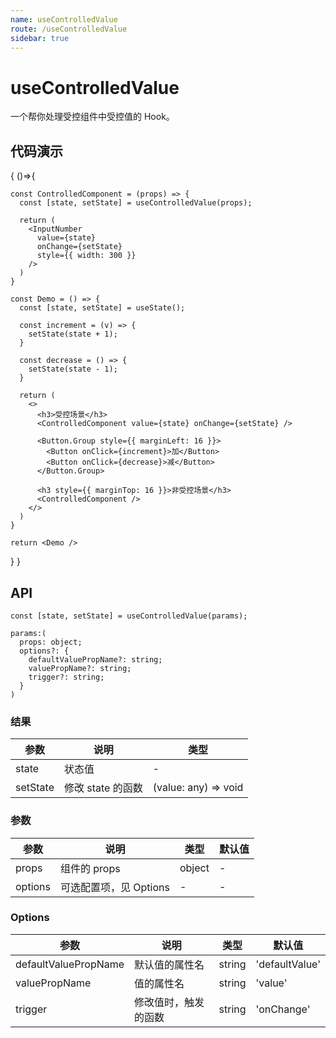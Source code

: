 ```yaml
---
name: useControlledValue
route: /useControlledValue
sidebar: true
---
```



# useControlledValue

一个帮你处理受控组件中受控值的 Hook。

## 代码演示

<Playground>
{
  ()=>{

    const ControlledComponent = (props) => {
      const [state, setState] = useControlledValue(props);

      return (
        <InputNumber
          value={state}
          onChange={setState}
          style={{ width: 300 }}
        />
      )
    }

    const Demo = () => {
      const [state, setState] = useState();

      const increment = (v) => {
        setState(state + 1);
      }

      const decrease = () => {
        setState(state - 1);
      }

      return (
        <>
          <h3>受控场景</h3>
          <ControlledComponent value={state} onChange={setState} />

          <Button.Group style={{ marginLeft: 16 }}>
            <Button onClick={increment}>加</Button>
            <Button onClick={decrease}>减</Button>
          </Button.Group>

          <h3 style={{ marginTop: 16 }}>非受控场景</h3>
          <ControlledComponent />
        </>
      )
    }

    return <Demo />
  }
}
</Playground>

## API

```
const [state, setState] = useControlledValue(params);

params:(
  props: object;
  options?: {
    defaultValuePropName?: string;
    valuePropName?: string;
    trigger?: string;
  }
)
```

### 结果

| 参数     | 说明              | 类型                 |
|----------|-------------------|----------------------|
| state    | 状态值            | -                    |
| setState | 修改 state 的函数 | (value: any) => void |


### 参数

| 参数    | 说明                   | 类型   | 默认值 |
|---------|------------------------|--------|--------|
| props   | 组件的 props           | object | -      |
| options | 可选配置项，见 Options | -      | -      |


### Options

| 参数                 | 说明                 | 类型   | 默认值         |
|----------------------|----------------------|--------|----------------|
| defaultValuePropName | 默认值的属性名       | string | 'defaultValue' |
| valuePropName        | 值的属性名           | string | 'value'        |
| trigger              | 修改值时，触发的函数 | string | 'onChange'     |